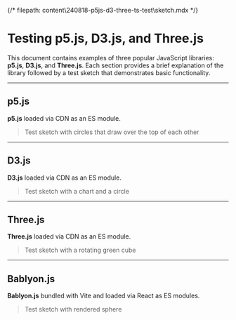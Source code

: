 {/* filepath: content\240818-p5js-d3-three-ts-test\sketch.mdx */}


# Testing p5.js, D3.js, and Three.js

This document contains examples of three popular JavaScript libraries: **p5.js**, **D3.js**, and **Three.js**. Each section provides a brief explanation of the library followed by a test sketch that demonstrates basic functionality.

*****

## p5.js

**p5.js** loaded via CDN as an ES module.

<SketchCDN type="p5" src="p5jtest.js" id="p5jtest"/>

> Test sketch with circles that draw over the top of each other

*****

## D3.js

**D3.js** loaded via CDN as an ES module.

<SketchCDN type="d3" src="d3test.js" id="d3-chart-circle"/>

> Test sketch with a chart and a circle

*****

## Three.js

**Three.js** loaded via CDN as an ES module.

<SketchCDN type="three" src="threetest.js" id="threetest"/>

> Test sketch with a rotating green cube

*****

## Bablyon.js

**Bablyon.js** bundled with Vite and loaded via React as ES modules.

<BabylonSketch sketchId="babylon-test-simple" />

> Test sketch with rendered sphere